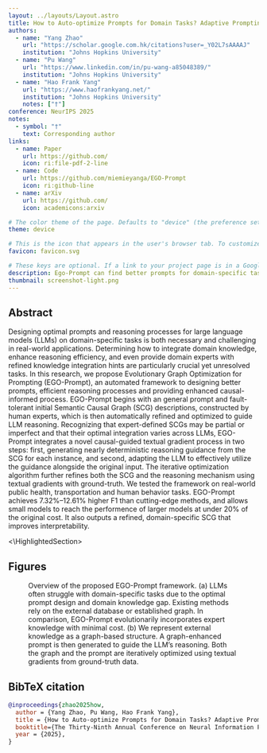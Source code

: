 ```yaml
---
layout: ../layouts/Layout.astro
title: How to Auto-optimize Prompts for Domain Tasks? Adaptive Prompting and Reasoning through Evolutionary Domain Knowledge Adaptation
authors:
  - name: "Yang Zhao"
    url: "https://scholar.google.com.hk/citations?user=_Y02L7sAAAAJ"
    institution: "Johns Hopkins University"
  - name: "Pu Wang"
    url: "https://www.linkedin.com/in/pu-wang-a85048389/"
    institution: "Johns Hopkins University"
  - name: "Hao Frank Yang"
    url: "https://www.haofrankyang.net/"
    institution: "Johns Hopkins University"
    notes: ["†"]
conference: NeurIPS 2025
notes:
  - symbol: "†"
    text: Corresponding author
links:
  - name: Paper
    url: https://github.com/
    icon: ri:file-pdf-2-line
  - name: Code
    url: https://github.com/miemieyanga/EGO-Prompt
    icon: ri:github-line
  - name: arXiv
    url: https://github.com/
    icon: academicons:arxiv

# The color theme of the page. Defaults to "device" (the preference set in the user's brower or operating system). Setting this to "light" or "dark" will override the user's preference. This is useful if your figures only look good in one theme.
theme: device

# This is the icon that appears in the user's browser tab. To customize, change the favicon.svg file in /public/, or add your own file to /public/ and change the filename here.
favicon: favicon.svg

# These keys are optional. If a link to your project page is in a Google search result, text message, or social media post, it will often appear as a "link preview card" based on its title, description, favicon, and thumbnail. After you publish your page, you can double check that these previews look right using [this tool](https://linkpreview.xyz/)
description: Ego-Prompt can find better prompts for domain-specific tasks.
thumbnail: screenshot-light.png
---
```



<HighlightedSection>

## Abstract

Designing optimal prompts and reasoning processes for large language models (LLMs) on domain-specific tasks is both necessary and challenging in real-world applications. Determining how to integrate domain knowledge, enhance reasoning efficiency, and even provide domain experts with refined knowledge integration hints are particularly crucial yet unresolved tasks. In this research, we propose Evolutionary Graph Optimization for Prompting (EGO-Prompt), an automated framework to designing better prompts, efficient reasoning processes and providing enhanced causal-informed process. EGO-Prompt begins with an general prompt and fault-tolerant initial Semantic Causal Graph (SCG) descriptions, constructed by human experts, which is then automatically refined and optimized to guide LLM reasoning. Recognizing that expert-defined SCGs may be partial or imperfect and that their optimal integration varies across LLMs, EGO-Prompt integrates a novel causal-guided textual gradient process in two steps: first, generating nearly deterministic reasoning guidance from the SCG for each instance, and second, adapting the LLM to effectively utilize the guidance alongside the original input. The iterative optimization algorithm further refines both the SCG and the reasoning mechanism using textual gradients with ground-truth. We tested the framework on real-world public health, transportation and human behavior tasks. EGO-Prompt achieves 7.32%–12.61% higher F1 than cutting-edge methods, and allows small models to reach the performence of larger models at under 20% of the original cost. It also outputs a refined, domain-specific SCG that improves interpretability.

<\HighlightedSection>

## Figures


<Figure>
  <Picture slot="figure" src={main} alt="Overview of the proposed EGO-Prompt framework." />
  <Fragment slot="caption">Overview of the proposed EGO-Prompt framework. (a) LLMs often struggle with domain-specific tasks due to the optimal prompt design and domain knowledge gap. Existing methods rely on the external database or established graph. In comparison, EGO-Prompt evolutionarily incorporates expert knowledge with minimal cost. (b) We represent external knowledge as a graph-based structure. A graph-enhanced prompt is then generated to guide the LLM’s reasoning. Both the graph and the prompt are iteratively optimized using textual gradients from ground-truth data.</Fragment>
</Figure>


## BibTeX citation

```bibtex
@inproceedings{zhao2025how,
  author = {Yang Zhao, Pu Wang, Hao Frank Yang},
  title = {How to Auto-optimize Prompts for Domain Tasks? Adaptive Prompting and Reasoning through Evolutionary Domain Knowledge Adaptation},
  booktitle={The Thirty-Ninth Annual Conference on Neural Information Processing Systems (NeurIPS)},
  year = {2025},
}
```
